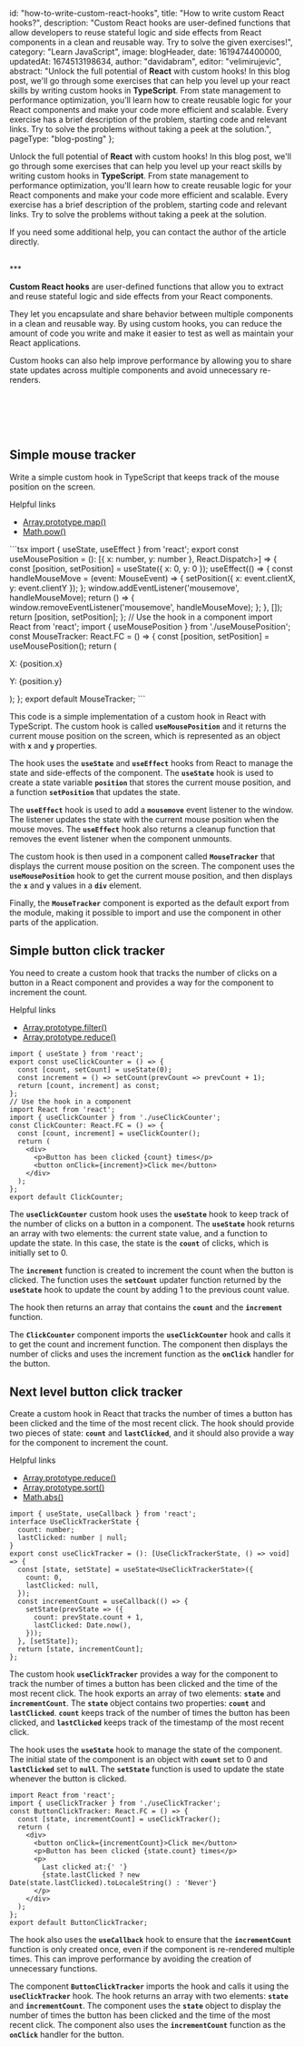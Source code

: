 
  id: "how-to-write-custom-react-hooks",
  title: "How to write custom React hooks?",
  description:
    "Custom React hooks are user-defined functions that allow developers to reuse stateful logic and side effects from React components in a clean and reusable way. Try to solve the given exercises!",
  category: "Learn JavaScript",
  image: blogHeader,
  date: 1619474400000,
  updatedAt: 1674513198634,
  author: "davidabram",
  editor: "velimirujevic",
  abstract:
    "Unlock the full potential of **React** with custom hooks! In this blog post, we'll go through some exercises that can help you level up your react skills by writing custom hooks in **TypeScript**. From state management to performance optimization, you'll learn how to create reusable logic for your React components and make your code more efficient and scalable. Every exercise has a brief description of the problem, starting code and relevant links. Try to solve the problems without taking a peek at the solution.",
  pageType: "blog-posting"
};

Unlock the full potential of **React** with custom hooks! In this blog post, we'll go through some exercises that can help you level up your react skills by writing custom hooks in **TypeScript**. From state management to performance optimization, you'll learn how to create reusable logic for your React components and make your code more efficient and scalable. Every exercise has a brief description of the problem, starting code and relevant links. Try to solve the problems without taking a peek at the solution.

If you need some additional help, you can contact the author of the article directly.

<br />
***
<br />

**Custom React hooks** are user-defined functions that allow you to extract and reuse stateful logic and side effects from your React components. 

They let you encapsulate and share behavior between multiple components in a clean and reusable way. By using custom hooks, you can reduce the amount of code you write and make it easier to test as well as maintain your React applications.

Custom hooks can also help improve performance by allowing you to share state updates across multiple components and avoid unnecessary re-renders.

<br />
<br />

<ContentTable tocData={props.toc} />

<br />
<br />

## Simple mouse tracker

Write a simple custom hook in TypeScript that keeps track of the mouse position on the screen.

<Demo>

  <Island deferUntil="visible">
    <SimpleMouseTracker />
  </Island>

</Demo>

<NonHSubtitle>Helpful links</NonHSubtitle>

- [Array.prototype.map()](https://developer.mozilla.org/en-US/docs/Web/JavaScript/Reference/Global_Objects/Array/map)
- [Math.pow()](https://developer.mozilla.org/en-US/docs/Web/JavaScript/Reference/Global_Objects/Math/pow)

<ListToggle title="Solution">
```tsx
import { useState, useEffect } from 'react';
export const useMousePosition = (): [{ x: number, y: number },
React.Dispatch<React.SetStateAction<{ x: number, y: number }>>] => {
  const [position, setPosition] = useState({ x: 0, y: 0 });
  useEffect(() => {
    const handleMouseMove = (event: MouseEvent) => {
      setPosition({ x: event.clientX, y: event.clientY });
    };
    window.addEventListener('mousemove', handleMouseMove);
    return () => {
      window.removeEventListener('mousemove', handleMouseMove);
    };
  }, []);
  return [position, setPosition];
};
// Use the hook in a component
import React from 'react';
import { useMousePosition } from './useMousePosition';
const MouseTracker: React.FC = () => {
  const [position, setPosition] = useMousePosition();
  return (
    <div>
      <p>X: {position.x}</p>
      <p>Y: {position.y}</p>
    </div>
  );
};
export default MouseTracker;
```

This code is a simple implementation of a custom hook in React with TypeScript. The custom hook is called **`useMousePosition`** and it returns the current mouse position on the screen, which is represented as an object with **`x`** and **`y`** properties.

The hook uses the **`useState`** and **`useEffect`** hooks from React to manage the state and side-effects of the component. The **`useState`** hook is used to create a state variable **`position`** that stores the current mouse position, and a function **`setPosition`** that updates the state.

The **`useEffect`** hook is used to add a **`mousemove`** event listener to the window. The listener updates the state with the current mouse position when the mouse moves. The **`useEffect`** hook also returns a cleanup function that removes the event listener when the component unmounts.

The custom hook is then used in a component called **`MouseTracker`** that displays the current mouse position on the screen. The component uses the **`useMousePosition`** hook to get the current mouse position, and then displays the **`x`** and **`y`** values in a **`div`** element.

Finally, the **`MouseTracker`** component is exported as the default export from the module, making it possible to import and use the component in other parts of the application.

</ListToggle>

## Simple button click tracker

You need to create a custom hook that tracks the number of clicks on a button in a React component and provides a way for the component to increment the count.

<Demo>

  <Island deferUntil="visible">
    <SimpleButtonClickTracker />
  </Island>

</Demo>

<NonHSubtitle>Helpful links</NonHSubtitle>

- [Array.prototype.filter()](https://developer.mozilla.org/en-US/docs/Web/JavaScript/Reference/Global_Objects/Array/filter)
- [Array.prototype.reduce()](https://developer.mozilla.org/en-US/docs/Web/JavaScript/Reference/Global_Objects/Array/Reduce)

<ListToggle title="Solution">

```tsx
import { useState } from 'react';
export const useClickCounter = () => {
  const [count, setCount] = useState(0);
  const increment = () => setCount(prevCount => prevCount + 1);
  return [count, increment] as const;
};
// Use the hook in a component
import React from 'react';
import { useClickCounter } from './useClickCounter';
const ClickCounter: React.FC = () => {
  const [count, increment] = useClickCounter();
  return (
    <div>
      <p>Button has been clicked {count} times</p>
      <button onClick={increment}>Click me</button>
    </div>
  );
};
export default ClickCounter;
```

The **`useClickCounter`** custom hook uses the **`useState`** hook to keep track of the number of clicks on a button in a component. The **`useState`** hook returns an array with two elements: the current state value, and a function to update the state. In this case, the state is the **`count`** of clicks, which is initially set to 0.

The **`increment`** function is created to increment the count when the button is clicked. The function uses the **`setCount`** updater function returned by the **`useState`** hook to update the count by adding 1 to the previous count value.

The hook then returns an array that contains the **`count`** and the **`increment`** function.

The **`ClickCounter`** component imports the **`useClickCounter`** hook and calls it to get the count and increment function. The component then displays the number of clicks and uses the increment function as the **`onClick`** handler for the button.

</ListToggle>

## Next level button click tracker

Create a custom hook in React that tracks the number of times a button has been clicked and the time of the most recent click. The hook should provide two pieces of state: **`count`** and **`lastClicked`**, and it should also provide a way for the component to increment the count.

<NonHSubtitle>Helpful links</NonHSubtitle>

- [Array.prototype.reduce()](https://developer.mozilla.org/en-US/docs/Web/JavaScript/Reference/Global_Objects/Array/Reduce)
- [Array.prototype.sort()](https://developer.mozilla.org/en-US/docs/Web/JavaScript/Reference/Global_Objects/Array/sort)
- [Math.abs()](https://developer.mozilla.org/en-US/docs/Web/JavaScript/Reference/Global_Objects/Math/abs)

<Demo>

  <Island deferUntil="visible">
    <NextLevelButtonClickTracker />
  </Island>

</Demo>

<ListToggle title="Solution">

```tsx
import { useState, useCallback } from 'react';
interface UseClickTrackerState {
  count: number;
  lastClicked: number | null;
}
export const useClickTracker = (): [UseClickTrackerState, () => void] => {
  const [state, setState] = useState<UseClickTrackerState>({
    count: 0,
    lastClicked: null,
  });
  const incrementCount = useCallback(() => {
    setState(prevState => ({
      count: prevState.count + 1,
      lastClicked: Date.now(),
    }));
  }, [setState]);
  return [state, incrementCount];
};
```

The custom hook **`useClickTracker`** provides a way for the component to track the number of times a button has been clicked and the time of the most recent click. The hook exports an array of two elements: **`state`** and **`incrementCount`**. The **`state`** object contains two properties: **`count`** and **`lastClicked`**. **`count`** keeps track of the number of times the button has been clicked, and **`lastClicked`** keeps track of the timestamp of the most recent click.

The hook uses the **`useState`** hook to manage the state of the component. The initial state of the component is an object with **`count`** set to 0 and **`lastClicked`** set to **`null`**. The **`setState`** function is used to update the state whenever the button is clicked.

```tsx
import React from 'react';
import { useClickTracker } from './useClickTracker';
const ButtonClickTracker: React.FC = () => {
  const [state, incrementCount] = useClickTracker();
  return (
    <div>
      <button onClick={incrementCount}>Click me</button>
      <p>Button has been clicked {state.count} times</p>
      <p>
        Last clicked at:{' '}
        {state.lastClicked ? new Date(state.lastClicked).toLocaleString() : 'Never'}
      </p>
    </div>
  );
};
export default ButtonClickTracker;
```

The hook also uses the **`useCallback`** hook to ensure that the **`incrementCount`** function is only created once, even if the component is re-rendered multiple times. This can improve performance by avoiding the creation of unnecessary functions.

The component **`ButtonClickTracker`** imports the hook and calls it using the **`useClickTracker`** hook. The hook returns an array with two elements: **`state`** and **`incrementCount`**. The component uses the **`state`** object to display the number of times the button has been clicked and the time of the most recent click. The component also uses the **`incrementCount`** function as the **`onClick`** handler for the button.

</ListToggle>
